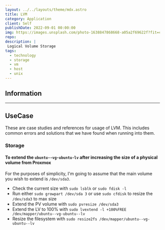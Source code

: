 ```yaml
---
layout: ../../layouts/theme/mdx.astro
title: LVM
category: Application
client: Self
publishDate: 2022-09-01 00:00:00
img: https://images.unsplash.com/photo-1638847868668-a05a2f69622f?fit=crop&w=1400&h=700&q=75
repo:
description: |
 Logical Volume Storage
tags:
  - technology
  - storage
  - vm
  - host
  - unix
---
```


## Information



* * *

## UseCase

These are case studies and references for usage of LVM.
This includes common errors and solutions that we have found when running into them.

### Storage

#### To extend the `ubuntu--vg-ubuntu-lv` after increasing the size of a physical volume from Proxmox

For the purposes of simplicity, I'm going to assume that the main volume you wish to extend is
`/dev/sda3`.

- Check the current size with `sudo lsblk` or `sudo fdisk -l`
- Run either `sudo growpart /dev/sda 3` or use `sudo cfdisk` to resize the `/dev/sda3` to max size
- Extend the PV volume with `sudo pvresize /dev/sda3`
- Extend the LV to 100% with `sudo lvextend -l +100%FREE /dev/mapper/ubuntu--vg-ubuntu--lv`
- Resize the filesystem with `sudo resize2fs /dev/mapper/ubuntu--vg-ubuntu--lv`

